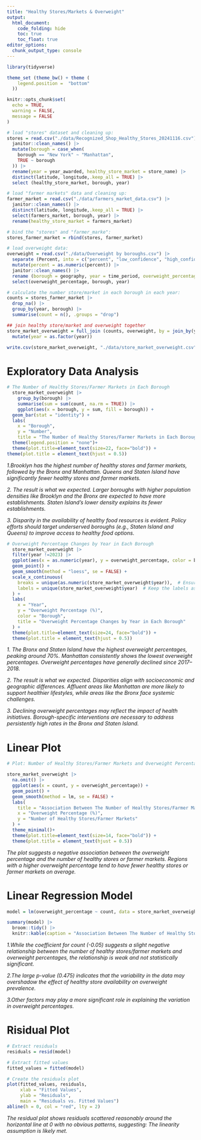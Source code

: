 ---
title: "Healthy Stores/Markets & Overweight"
output: 
  html_document:
    code_folding: hide
    toc: true
    toc_float: true
editor_options: 
  chunk_output_type: console
---

```{r library, include=FALSE}
library(tidyverse)

theme_set (theme_bw() + theme (
    legend.position =  "bottom"
  ))

knitr::opts_chunk$set(
  echo = TRUE,
  warning = FALSE,
  message = FALSE
)
```


```{r data, fig.width=10, fig.height=8}
# load "stores" dataset and cleaning up:
stores = read.csv("./data/Recognized_Shop_Healthy_Stores_20241116.csv") |> 
  janitor::clean_names() |> 
  mutate(borough = case_when(
    borough == "New York" ~ "Manhattan",
    TRUE ~ borough
  )) |> 
  rename(year = year_awarded, healthy_store_market = store_name) |> 
  distinct(latitude, longitude,.keep_all = TRUE) |> 
  select (healthy_store_market, borough, year)

# load "farmer markets" data and cleaning up:
farmer_market = read.csv("./data/farmers_market_data.csv") |> 
  janitor::clean_names() |> 
  distinct(latitude, longitude,.keep_all = TRUE) |> 
  select(farmers_market, borough, year) |> 
  rename(healthy_store_market = farmers_market) 

# bind the "stores" and "farmer_marke":
stores_farmer_market = rbind(stores, farmer_market)

# load overweight data:
overweight = read.csv("./data/Overweight by boroughs.csv") |> 
  separate (Percent, into = c("percent", "low_confidence", "high_confidence"))|> 
  mutate(percent = as.numeric(percent)) |> 
  janitor::clean_names() |> 
  rename (borough = geography, year = time_period, overweight_percentage = percent) |> 
  select(overweight_percentage, borough, year)

# calculate the number store/market in each borough in each year:
counts = stores_farmer_market |> 
  drop_na() |> 
  group_by(year, borough) |> 
  summarise(count = n(), .groups = "drop")

## join healthy store/market and overweight together
store_market_overweight = full_join (counts, overweight, by = join_by(year, borough)) |> 
  mutate(year = as.factor(year))

write.csv(store_market_overweight, "./data/store_market_overweight.csv")
```

# Exploratory Data Analysis
```{r EDA, fig.width=10, fig.height=8}
# The Number of Healthy Stores/Farmer Markets in Each Borough
  store_market_overweight |>
    group_by(borough) |> 
    summarise(sum = sum(count, na.rm = TRUE)) |> 
    ggplot(aes(x = borough, y = sum, fill = borough)) +
  geom_bar(stat = "identity") +
  labs(
    x = "Borough",
    y = "Number",
    title = "The Number of Healthy Stores/Farmer Markets in Each Borough") +
  theme(legend.position = "none")+
  theme(plot.title=element_text(size=22, face="bold")) +
theme(plot.title = element_text(hjust = 0.5))
```

*1.Brooklyn has the highest number of healthy stores and farmer markets, followed by the Bronx and Manhattan. Queens and Staten Island have significantly fewer healthy stores and farmer markets.*

*2. The result is what we expected. Larger boroughs with higher population densities like Brooklyn and the Bronx are expected to have more establishments. Staten Island’s lower density explains its fewer establishments.*

*3. Disparity in the availability of healthy food resources is evident. Policy efforts should target underserved boroughs (e.g., Staten Island and Queens) to improve access to healthy food options.*


```{r overweight, fig.width=10, fig.height=8}
# Overweight Percentage Changes by Year in Each Borough
  store_market_overweight |>
  filter(year !=2023) |> 
  ggplot(aes(x = as.numeric(year), y = overweight_percentage, color = borough)) +
  geom_point() + 
  geom_smooth(method = "loess", se = FALSE) +
  scale_x_continuous(
    breaks = unique(as.numeric(store_market_overweight$year)),  # Ensure all years are displayed
    labels = unique(store_market_overweight$year)  # Keep the labels as regular years
  ) +
  labs(
    x = "Year",
    y = "Overweight Percentage (%)",
    color = "Borough",
    title = "Overweight Percentage Changes by Year in Each Borough"
  ) +
  theme(plot.title=element_text(size=24, face="bold")) +
  theme(plot.title = element_text(hjust = 0.5))


```

*1. The Bronx and Staten Island have the highest overweight percentages, peaking around 70%. Manhattan consistently shows the lowest overweight percentages. Overweight percentages have generally declined since 2017–2018.*

*2. The result is what we expected. Disparities align with socioeconomic and geographic differences. Affluent areas like Manhattan are more likely to support healthier lifestyles, while areas like the Bronx face systemic challenges.*

*3. Declining overweight percentages may reflect the impact of health initiatives. Borough-specific interventions are necessary to address persistently high rates in the Bronx and Staten Island.*


# Linear Plot
```{r linear, fig.width=10, fig.height=8}
# Plot: Number of Healthy Stores/Farmer Markets and Overweight Percentages

store_market_overweight |> 
  na.omit() |> 
  ggplot(aes(x = count, y = overweight_percentage)) +
  geom_point() +
  geom_smooth(method = lm, se = FALSE) +
  labs(
    title = "Association Between The Number of Healthy Stores/Farmer Markets and Overweight Percentages",
    x = "Overweight Percentage (%)",
    y = "Number of Healthy Stores/Farmer Markets"
  ) +
  theme_minimal()+
  theme(plot.title=element_text(size=14, face="bold")) +
  theme(plot.title = element_text(hjust = 0.5))

```
*The plot suggests a negative association between the overweight percentage and the number of healthy stores or farmer markets. Regions with a higher overweight percentage tend to have fewer healthy stores or farmer markets on average.*


# Linear Regression Model
```{r regression, fig.width=10, fig.height=8}
model = lm(overweight_percentage ~ count, data = store_market_overweight)

summary(model) |> 
  broom::tidy() |>
  knitr::kable(caption = "Association Between The Number of Healthy Stores/Farmer Markets and Overweight Percentages")
```

*1.While the coefficient for count (-0.05) suggests a slight negative relationship between the number of healthy stores/farmer markets and overweight percentages, the relationship is weak and not statistically significant.*

*2.The large p-value (0.475) indicates that the variability in the data may overshadow the effect of healthy store availability on overweight prevalence.*

*3.Other factors may play a more significant role in explaining the variation in overweight percentages.*

# Risidual Plot
```{r residuals, fig.width=10, fig.height=8}
# Extract residuals
residuals = resid(model)

# Extract fitted values
fitted_values = fitted(model)

# Create the residuals plot
plot(fitted_values, residuals,
     xlab = "Fitted Values",
     ylab = "Residuals",
     main = "Residuals vs. Fitted Values")
abline(h = 0, col = "red", lty = 2)
```

*The residual plot shows residuals scattered reasonably around the horizontal line at 0 with no obvious patterns, suggesting: The linearity assumption is likely met.*